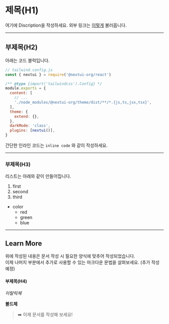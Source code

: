 # 제목(H1)

여기에 Discription을 작성하세요. 외부 링크는 [이렇게](https://nextui.org/docs/) 불러옵니다.

---

## 부제목(H2)

아래는 코드 블럭입니다.

```js
// tailwind.config.js
const { nextui } = require('@nextui-org/react')

/** @type {import('tailwindcss').Config} */
module.exports = {
  content: [
    // ...
    './node_modules/@nextui-org/theme/dist/**/*.{js,ts,jsx,tsx}',
  ],
  theme: {
    extend: {},
  },
  darkMode: 'class',
  plugins: [nextui()],
}
```

간단한 인라인 코드는 `inline code` 와 같이 작성하세요.

---

### 부제목(H3)

리스트는 아래와 같이 만들어집니다.

1. first
2. second
3. third

- color
  - red
  - green
  - blue

---

## Learn More

위에 작성된 내용은 문서 작성 시 필요한 양식에 맞추어 작성되었습니다.<br/>
이제 나머지 부분에서 추가로 사용할 수 있는 마크다운 문법을 살펴보세요. (추가 작성 예정)

#### 부제목(H4)

_이탈릭체_

**볼드체**

> ➡️ 이제 문서를 작성해 보세요!
